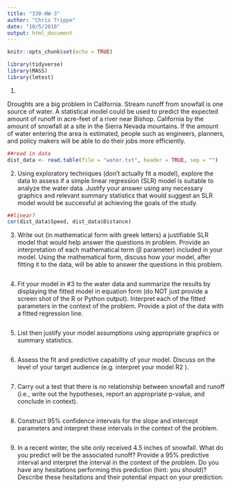 ```yaml
---
title: "330-HW-3"
author: "Chris Trippe"
date: "10/5/2018"
output: html_document
---
```


```r
knitr::opts_chunk$set(echo = TRUE)
```
```r
library(tidyverse)
library(MASS)
library(lmtest)
```

1.

Droughts are a big problem in California. Stream runoff from snowfall is one source of water. A statistical model could be used to predict the expected amount of runoff in acre-feet of a river near Bishop. California by the amount of snowfall at a site in the Sierra Nevada mountains. If the amount of water entering the area is estimated, people such as engineers, planners, and policy makers will be able to do their jobs more efficiently.

```r
##read in data
dist_data <- read.table(file = "water.txt", header = TRUE, sep = "")
```

2. Using exploratory techniques (don’t actually fit a model), explore the data to assess if a simple
linear regression (SLR) model is suitable to analyze the water data. Justify your answer using any
necessary graphics and relevant summary statistics that would suggest an SLR model would be
successful at achieving the goals of the study.

```r
##linear?
cor(dist_data$Speed, dist_data$Distance)


```

3. Write out (in mathematical form with greek letters) a justifiable SLR model that would help answer
the questions in problem. Provide an interpretation of each mathematical term (β parameter) included
in your model. Using the mathematical form, discuss how your model, after fitting it to the
data, will be able to answer the questions in this problem.

```r

```

4. Fit your model in #3 to the water data and summarize the results by displaying the fitted model in
equation form (do NOT just provide a screen shot of the R or Python output). Interpret each of the
fitted parameters in the context of the problem. Provide a plot of the data with a fitted regression
line.

```r

```

5. List then justify your model assumptions using appropriate graphics or summary statistics.

```r

```

6. Assess the fit and predictive capability of your model. Discuss on the level of your target audience
(e.g. interpret your model R2
).

```r

```

7. Carry out a test that there is no relationship between snowfall and runoff (i.e., write out the hypotheses,
report an appropriate p-value, and conclude in context).

```r

```

8. Construct 95% confidence intervals for the slope and intercept parameters and interpret these intervals
in the context of the problem.

```r

```

9. In a recent winter, the site only received 4.5 inches of snowfall. What do you predict will be the
associated runoff? Provide a 95% predictive interval and interpret the interval in the context of the
problem. Do you have any hesitations performing this prediction (hint: you should)? Describe these
hesitations and their potential impact on your prediction.
